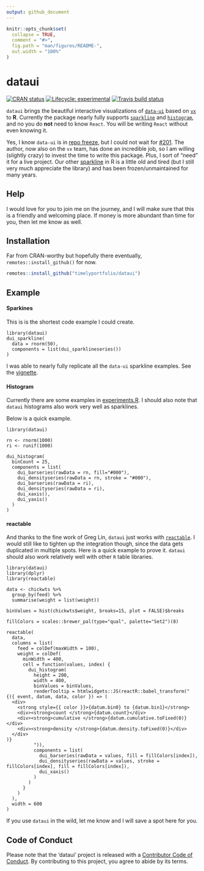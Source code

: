 ```yaml
---
output: github_document
---
```


<!-- README.md is generated from README.Rmd. Please edit that file -->

```r
knitr::opts_chunk$set(
  collapse = TRUE,
  comment = "#>",
  fig.path = "man/figures/README-",
  out.width = "100%"
)
```
# dataui

<!-- badges: start -->
[![CRAN status](https://www.r-pkg.org/badges/version/dataui)](https://CRAN.R-project.org/package=dataui)
[![Lifecycle: experimental](https://img.shields.io/badge/lifecycle-experimental-orange.svg)](https://www.tidyverse.org/lifecycle/#experimental)
[![Travis build status](https://travis-ci.org/timelyportfolio/dataui.svg?branch=master)](https://travis-ci.org/timelyportfolio/dataui)
<!-- badges: end -->

`dataui` brings the beautiful interactive visualizations of [`data-ui`](https://williaster.github.io/data-ui) based on [`vx`](https://vx-demo.now.sh/) to **R**.  Currently the package nearly fully supports [`sparkline`](https://williaster.github.io/data-ui/?selectedKind=sparkline&selectedStory=Kitchen%20sink&full=0&addons=0&stories=1&panelRight=0) and [`histogram`](https://williaster.github.io/data-ui/?selectedKind=histogram&selectedStory=Playground&full=0&addons=0&stories=1&panelRight=0), and no you do **not** need to know `React`.  You will be writing `React` without even knowing it.

Yes, I know `data-ui` is in [repo freeze](https://github.com/williaster/data-ui#repo-freeze-), but I could not wait for [#201](https://github.com/williaster/data-ui/issues/201).  The author, now also on the `vx` team, has done an incredible job, so I am willing (slightly crazy) to invest the time to write this package.  Plus, I sort of "need" it for a live project.  Our other  [sparkline](https://omnipotent.net/jquery.sparkline/#s-about) in R is a little old and tired (but I still very much appreciate the library) and has been frozen/unmaintained for many years.

## Help

I would love for you to join me on the journey, and I will make sure that this is a friendly and welcoming place.  If money is more abundant than time for you, then let me know as well.  

## Installation

Far from CRAN-worthy but hopefully there eventually, `remotes::install_github()` for now.

``` r
remotes::install_github("timelyportfolio/dataui")
```

## Example


#### Sparkines 

This is is the shortest code example I could create.

```
library(dataui)
dui_sparkline(
  data = rnorm(50),
  components = list(dui_sparklineseries())
)
```

I was able to nearly fully replicate all the `data-ui` sparkline examples.  See the [vignette](https://timelyportfolio.github.io/dataui/articles/dataui_replicate_examples.html).

#### Histogram

Currently there are some examples in [experiments.R](https://github.com/timelyportfolio/dataui/blob/master/inst/examples/experiments.R).  I should also note that `dataui` histograms also work very well as sparklines.

Below is a quick example.

```
library(dataui)

rn <- rnorm(1000)
ri <- runif(1000)

dui_histogram(
  binCount = 25,
  components = list(
    dui_barseries(rawData = rn, fill="#000"),
    dui_densityseries(rawData = rn, stroke = "#000"),
    dui_barseries(rawData = ri),
    dui_densityseries(rawData = ri),
    dui_xaxis(),
    dui_yaxis()
  )
)
```

#### reactable

And thanks to the fine work of Greg Lin, `dataui` just works with [`reactable`](https://glin.github.io/reactable/).  I would still like to tighten up the integration though, since the data gets duplicated in multiple spots.  Here is a quick example to prove it.  `dataui` should also work relatively well with other `R` table libraries.

```
library(dataui)
library(dplyr)
library(reactable)

data <- chickwts %>%
  group_by(feed) %>%
  summarise(weight = list(weight))

binValues = hist(chickwts$weight, breaks=15, plot = FALSE)$breaks

fillColors = scales::brewer_pal(type="qual", palette="Set2")(8)

reactable(
  data,
  columns = list(
    feed = colDef(maxWidth = 100),
    weight = colDef(
      minWidth = 400,
      cell = function(values, index) {
        dui_histogram(
          height = 200,
          width = 400,
          binValues = binValues,
          renderTooltip = htmlwidgets::JS(reactR::babel_transform("
{({ event, datum, data, color }) => (
  <div>
    <strong style={{ color }}>{datum.bin0} to {datum.bin1}</strong>
    <div><strong>count </strong>{datum.count}</div>
    <div><strong>cumulative </strong>{datum.cumulative.toFixed(0)}</div>
    <div><strong>density </strong>{datum.density.toFixed(0)}</div>
  </div>
)}
          ")),
          components = list(
            dui_barseries(rawData = values, fill = fillColors[index]),
            dui_densityseries(rawData = values, stroke = fillColors[index], fill = fillColors[index]),
            dui_xaxis()
          )
        )
      }
    )
  ),
  width = 600
)

```

If you use `dataui` in the wild, let me know and I will save a spot here for you.

## Code of Conduct

Please note that the 'dataui' project is released with a
[Contributor Code of Conduct](https://github.com/timelyportfolio/dataui/blob/master/CODE_OF_CONDUCT.md).
By contributing to this project, you agree to abide by its terms.
